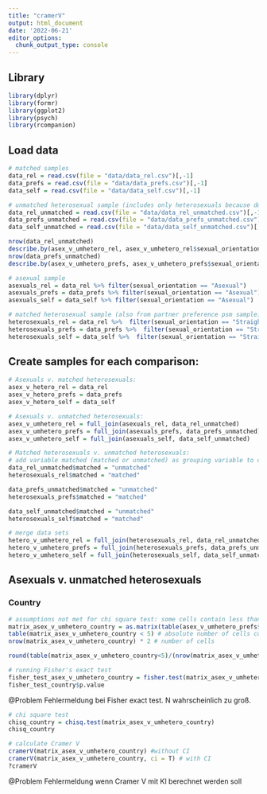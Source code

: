 ```yaml
---
title: "cramerV"
output: html_document
date: '2022-06-21'
editor_options: 
  chunk_output_type: console
---
```

## Library
```r
library(dplyr)
library(formr)
library(ggplot2)
library(psych)
library(rcompanion)
```

## Load data
```r
# matched samples
data_rel = read.csv(file = "data/data_rel.csv")[,-1]
data_prefs = read.csv(file = "data/data_prefs.csv")[,-1]
data_self = read.csv(file = "data/data_self.csv")[,-1]

# unmatched heterosexual sample (includes only heterosexuals because during psm no asexual was discarded)
data_rel_unmatched = read.csv(file = "data/data_rel_unmatched.csv")[,-1]
data_prefs_unmatched = read.csv(file = "data/data_prefs_unmatched.csv")[,-1]
data_self_unmatched = read.csv(file = "data/data_self_unmatched.csv")[,-1]

nrow(data_rel_unmatched)
describe.by(asex_v_umhetero_rel, asex_v_umhetero_rel$sexual_orientation)
nrow(data_prefs_unmatched)
describe.by(asex_v_umhetero_prefs, asex_v_umhetero_prefs$sexual_orientation)

# asexual sample 
asexuals_rel = data_rel %>% filter(sexual_orientation == "Asexual")
asexuals_prefs = data_prefs %>% filter(sexual_orientation == "Asexual")
asexuals_self = data_self %>% filter(sexual_orientation == "Asexual")

# matched heterosexual sample (also from partner preference psm sample)
heterosexuals_rel = data_rel %>%  filter(sexual_orientation == "Straight/Heterosexual")
heterosexuals_prefs = data_prefs %>%  filter(sexual_orientation == "Straight/Heterosexual")
heterosexuals_self = data_self %>%  filter(sexual_orientation == "Straight/Heterosexual")
```


## Create samples for each comparison:
```r
# Asexuals v. matched heterosexuals: 
asex_v_hetero_rel = data_rel
asex_v_hetero_prefs = data_prefs
asex_v_hetero_self = data_self

# Asexuals v. unmatched heterosexuals:
asex_v_umhetero_rel = full_join(asexuals_rel, data_rel_unmatched)
asex_v_umhetero_prefs = full_join(asexuals_prefs, data_prefs_unmatched)
asex_v_umhetero_self = full_join(asexuals_self, data_self_unmatched)

# Matched heterosexuals v. unmatched heterosexuals:
# add variable matched (matched or unmatched) as grouping variable to data sets
data_rel_unmatched$matched = "unmatched"
heterosexuals_rel$matched = "matched"

data_prefs_unmatched$matched = "unmatched"
heterosexuals_prefs$matched = "matched"

data_self_unmatched$matched = "unmatched"
heterosexuals_self$matched = "matched"

# merge data sets
hetero_v_umhetero_rel = full_join(heterosexuals_rel, data_rel_unmatched)
hetero_v_umhetero_prefs = full_join(heterosexuals_prefs, data_prefs_unmatched)
hetero_v_umhetero_self = full_join(heterosexuals_self, data_self_unmatched)
```


## Asexuals v. unmatched heterosexuals
### Country
```r
# assumptions not met for chi square test: some cells contain less than 5 observations; therefore a Fisher's exact test ist calculated
matrix_asex_v_umhetero_country = as.matrix(table(asex_v_umhetero_prefs$country, asex_v_umhetero_prefs$sexual_orientation), header=TRUE, row.names=1)
table(matrix_asex_v_umhetero_country < 5) # absolute number of cells containing less than 5 counts
nrow(matrix_asex_v_umhetero_country) * 2 # number of cells

round(table(matrix_asex_v_umhetero_country<5)/(nrow(matrix_asex_v_umhetero_country)*2),2) # 64% of cells have counts less than 5 

# running Fisher's exact test
fisher_test_asex_v_umhetero_country = fisher.test(matrix_asex_v_umhetero_country)
fisher_test_country$p.value
```
@Problem Fehlermeldung bei Fisher exact test. N wahrscheinlich zu groß. 

```r
# chi square test
chisq_country = chisq.test(matrix_asex_v_umhetero_country) 
chisq_country 

# calculate Cramer V
cramerV(matrix_asex_v_umhetero_country) #without CI
cramerV(matrix_asex_v_umhetero_country, ci = T) # with CI
?cramerV
```
@Problem Fehlermeldung wenn Cramer V mit KI berechnet werden soll
